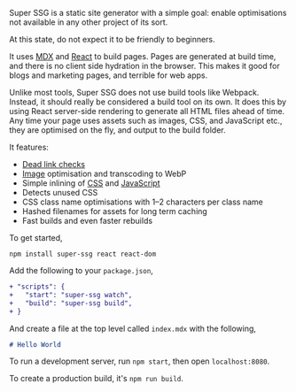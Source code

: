 Super SSG is a static site generator with a simple goal: enable optimisations not available in any other project of its sort.

At this state, do not expect it to be friendly to beginners.

It uses [MDX](https://mdxjs.com) and [React](https://reactjs.org) to build pages. Pages are generated at build time, and there is no client side hydration in the browser. This makes it good for blogs and marketing pages, and terrible for web apps.

Unlike most tools, Super SSG does not use build tools like Webpack. Instead, it should really be considered a build tool on its own. It does this by using React server-side rendering to generate all HTML files ahead of time. Any time your page uses assets such as images, CSS, and JavaScript etc., they are optimised on the fly, and output to the build folder.

It features:

- [Dead link checks](</docs/01 - Components/00 - A.mdx>)
- [Image](</docs/01 - Components/01 - Image.mdx>) optimisation and transcoding to WebP
- Simple inlining of [CSS](</docs/02 - Assets/01 - CSS.mdx>) and [JavaScript](</docs/02 - Assets/00 - JavaScript.mdx>)
- Detects unused CSS
- CSS class name optimisations with 1&ndash;2 characters per class name
- Hashed filenames for assets for long term caching
- Fast builds and even faster rebuilds

To get started,

```
npm install super-ssg react react-dom
```

Add the following to your `package.json`,

```diff
+ "scripts": {
+   "start": "super-ssg watch",
+   "build": "super-ssg build",
+ }
```

And create a file at the top level called `index.mdx` with the following,

```md
# Hello World
```

To run a development server, run `npm start`, then open `localhost:8080`.

To create a production build, it's `npm run build`.
